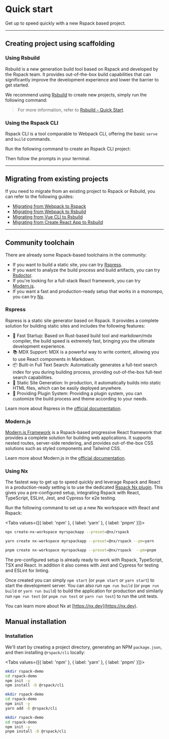 
# Quick start

Get up to speed quickly with a new Rspack based project.

---

## Creating project using scaffolding

### Using Rsbuild

Rsbuild is a new generation build tool based on Rspack and developed by the Rspack team. It provides out-of-the-box build capabilities that can significantly improve the development experience and lower the barrier to get started.

We recommend using [Rsbuild](https://rsbuild.dev/) to create new projects, simply run the following command:

<PackageManagerTabs command="create rsbuild@latest" />

> For more information, refer to [Rsbuild - Quick Start](https://rsbuild.dev/guide/start/quick-start).

### Using the Rspack CLI

Rspack CLI is a tool comparable to Webpack CLI, offering the basic `serve` and `build` commands.

Run the following command to create an Rspack CLI project:

<PackageManagerTabs command="create rspack@latest" />

Then follow the prompts in your terminal.

---

## Migrating from existing projects

If you need to migrate from an existing project to Rspack or Rsbuild, you can refer to the following guides:

- [Migrating from Webpack to Rspack](/guide/migrate-from-webpack)
- [Migrating from Webpack to Rsbuild](https://rsbuild.dev/zh/guide/migration/webpack)
- [Migrating from Vue CLI to Rsbuild](https://rsbuild.dev/zh/guide/migration/vue-cli)
- [Migrating from Create React App to Rsbuild](https://rsbuild.dev/zh/guide/migration/cra)

---

## Community toolchain

There are already some Rspack-based toolchains in the community:

- If you want to build a static site, you can try [Rspress](https://rspress.dev).
- If you want to analyze the build process and build artifacts, you can try [Rsdoctor](https://rsdoctor.dev).
- If you're looking for a full-stack React framework, you can try [Modern.js](https://modernjs.dev/en/).
- If you want a fast and production-ready setup that works in a monorepo, you can try [Nx](https://nx.dev).

### Rspress

Rspress is a static site generator based on Rspack. It provides a complete solution for building static sites and includes the following features:

- 🚀 Fast Startup: Based on Rust-based build tool and markdown/mdx compiler, the build speed is extremely fast, bringing you the ultimate development experience.
- 📚 MDX Support: MDX is a powerful way to write content, allowing you to use React components in Markdown.
- 📦 Built-in Full Text Search: Automatically generates a full-text search index for you during building process, providing out-of-the-box full-text search capabilities.
- 🌈 Static Site Generation: In production, it automatically builds into static HTML files, which can be easily deployed anywhere.
- 🔌 Providing Plugin System: Providing a plugin system, you can customize the build process and theme according to your needs.

Learn more about Rspress in the [official documentation](https://rspress.dev).

### Modern.js

[Modern.js Framework](https://modernjs.dev/en/) is a Rspack-based progressive React framework that provides a complete solution for building web applications. It supports nested routes, server-side rendering, and provides out-of-the-box CSS solutions such as styled components and Tailwind CSS.

Learn more about Modern.js in the [official documentation](https://modernjs.dev/en/guides/get-started/introduction).

### Using Nx

The fastest way to get up to speed quickly and leverage Rspack and React in a production-ready setting is to use the dedicated [Rspack Nx plugin](https://www.npmjs.com/package/@nx/rspack). This gives you a pre-configured setup, integrating Rspack with React, TypeScript, ESLint, Jest, and Cypress for e2e testing.

Run the following command to set up a new Nx workspace with React and Rspack:

<Tabs values={[{ label: 'npm' }, { label: 'yarn' }, { label: 'pnpm' }]}>
  <Tab>

```sh
npx create-nx-workspace myrspackapp --preset=@nx/rspack
```

  </Tab>

  <Tab>

```sh
yarn create nx-workspace myrspackapp --preset=@nx/rspack --pm=yarn
```

  </Tab>

  <Tab>

```sh
pnpm create nx-workspace myrspackapp --preset=@nx/rspack  --pm=pnpm
```

  </Tab>
</Tabs>

The pre-configured setup is already ready to work with Rspack, TypeScript, TSX and React. In addition it also comes with Jest and Cypress for testing and ESLint for linting.

Once created you can simply `npm start` (or `pnpm start` or `yarn start`) to start the development server. You can also run `npm run build` (or `pnpm run build` or `yarn run build`) to build the application for production and similarly run `npm run test` (or `pnpm run test` or `yarn run test`) to run the unit tests.

You can learn more about Nx at [https://nx.dev](https://nx.dev).

## Manual installation

### Installation

We'll start by creating a project directory, generating an NPM `package.json`, and then installing `@rspack/cli` locally:

<Tabs values={[{ label: 'npm' }, { label: 'yarn' }, { label: 'pnpm' }]}>
  <Tab>

```sh
mkdir rspack-demo
cd rspack-demo
npm init -y
npm install -D @rspack/cli
```

  </Tab>

  <Tab>

```sh
mkdir rspack-demo
cd rspack-demo
npm init -y
yarn add -D @rspack/cli
```

  </Tab>

  <Tab>

```sh
mkdir rspack-demo
cd rspack-demo
npm init -y
pnpm install -D @rspack/cli
```

  </Tab>
</Tabs>
